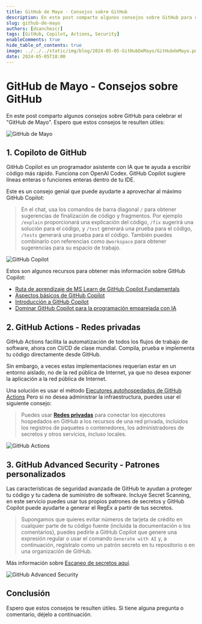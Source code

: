 ```yaml
---
title: GitHub de Mayo - Consejos sobre GitHub
description: En este post comparto algunos consejos sobre GitHub para celebrar el "GitHub de Mayo".
slug: github-de-mayo
authors: [dsanchezcr]
tags: [GitHub, Copilot, Actions, Security]
enableComments: true
hide_table_of_contents: true
image: ../../../static/img/blog/2024-05-05-GitHubDeMayo/GitHubdeMayo.png
date: 2024-05-05T18:00
---
```


# GitHub de Mayo - Consejos sobre GitHub

En este post comparto algunos consejos sobre GitHub para celebrar el "GitHub de Mayo". Espero que estos consejos te resulten útiles:

<!--truncate-->

![GitHub de Mayo](pathname:///img/blog/2024-05-05-GitHubDeMayo/GitHubdeMayo.png)

## 1. Copiloto de GitHub

GitHub Copilot es un programador asistente con IA que te ayuda a escribir código más rápido. Funciona con OpenAI Codex. GitHub Copilot sugiere líneas enteras o funciones enteras dentro de tu IDE.

Este es un consejo genial que puede ayudarte a aprovechar al máximo GitHub Copilot:

> En el chat, usa los comandos de barra diagonal `/` para obtener sugerencias de finalización de código y fragmentos. Por ejemplo `/explain` proporcionará una explicación del código, `/fix` sugerirá una solución para el código, y `/test` generará una prueba para el código, `/tests` generará una prueba para el código.
> También puedes combinarlo con referencias como `@workspace` para obtener sugerencias para su espacio de trabajo.

![GitHub Copilot](pathname:///img/blog/2024-05-05-GitHubDeMayo/GitHubCopilotTip.jpg)

Estos son algunos recursos para obtener más información sobre GitHub Copilot:

*   [Ruta de aprendizaje de MS Learn de GitHub Copilot Fundamentals](https://learn.microsoft.com/training/paths/copilot)
*   [Aspectos básicos de GitHub Copilot](https://resources.github.com/learn/pathways/copilot/essentials/essentials-of-github-copilot)
*   [Introducción a GitHub Copilot](https://www.youtube.com/playlist?list=PLlrxD0HtieHgr23PS05FIncnih4dH9Na5)
*   [Dominar GitHub Copilot para la programación emparejada con IA](https://github.com/microsoft/Mastering-GitHub-Copilot-for-Paired-Programming)

## 2. GitHub Actions - Redes privadas

GitHub Actions facilita la automatización de todos los flujos de trabajo de software, ahora con CI/CD de clase mundial. Compila, prueba e implementa tu código directamente desde GitHub.

Sin embargo, a veces estas implementaciones requerían estar en un entorno aislado, no de la red pública de Internet, ya que no desea exponer la aplicación a la red pública de Internet.

Una solución es usar el método [Ejecutores autohospedados de GitHub Actions](https://docs.github.com/es/actions/hosting-your-own-runners/managing-self-hosted-runners/about-self-hosted-runners) Pero si no desea administrar la infraestructura, puedes usar el siguiente consejo:

> Puedes usar **[Redes privadas](https://docs.github.com/es/actions/using-github-hosted-runners/connecting-to-a-private-network/about-private-networking-with-github-hosted-runners)** para conectar los ejecutores hospedados en GitHub a los recursos de una red privada, incluidos los registros de paquetes o contenedores, los administradores de secretos y otros servicios, incluso locales.

![GitHub Actions](pathname:///img/blog/2024-05-05-GitHubDeMayo/GitHubActionsVnet.jpg)

## 3. GitHub Advanced Security - Patrones personalizados

Las características de seguridad avanzada de GitHub te ayudan a proteger tu código y tu cadena de suministro de software. Incluye Secret Scanning, en este servicio puedes usar tus propios patrones de secretos y GitHub Copilot puede ayudarte a generar el RegEx a partir de tus secretos.

> Supongamos que quieres evitar números de tarjeta de crédito en cualquier parte de tu código fuente (incluida la documentación o los comentarios), puedes pedirle a GitHub Copilot que genere una expresión regular o usar el comando `Generate with AI` y, a continuación, regístralo como un patrón secreto en tu repositorio o en una organización de GitHub.

Más información sobre [Escaneo de secretos aquí](https://docs.github.com/es/code-security/secret-security/about-secret-scanning).

![GitHub Advanced Security](pathname:///img/blog/2024-05-05-GitHubDeMayo/GitHubAdvancedSecurityTip.jpg)

## Conclusión

Espero que estos consejos te resulten útiles. Si tiene alguna pregunta o comentario, déjelo a continuación.